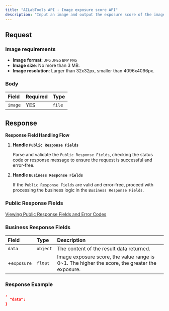 ```yaml
---
title: "AILabTools API - Image exposure score API"
description: "Input an image and output the exposure score of the image, both scores are in the range of 0-1. A larger exposure score means a greater exposure (0.7 is recommended, below 0.6 is too dark, above 0.9 is too bright)."
---
```


## Request

### Image requirements

- **Image format**: `JPG` `JPEG` `BMP` `PNG`
- **Image size**: No more than 3 MB.
- **Image resolution**: Larger than 32x32px, smaller than 4096x4096px.

### Body

| Field   | Required | Type   |
|:--------|:---------|:-------|
| `image` | YES      | `file` |

## Response

**Response Field Handling Flow**

1. **Handle `Public Response Fields`**

   Parse and validate the `Public Response Fields`, checking the status code or response message to ensure the request is successful and error-free.

2. **Handle `Business Response Fields`**

   If the `Public Response Fields` are valid and error-free, proceed with processing the business logic in the `Business Response Fields`.

### Public Response Fields

<a href="/docs/response-description" target="_blank">Viewing Public Response Fields and Error Codes</a>

### Business Response Fields

| Field       | Type     | Description                                                                                   |
|:------------|:---------|:----------------------------------------------------------------------------------------------|
| `data`      | `object` | The content of the result data returned.                                                      |
| +`exposure` | `float`  | Image exposure score, the value range is 0~1. The higher the score, the greater the exposure. |

### Response Example

```json
,
  "data":           
}
```